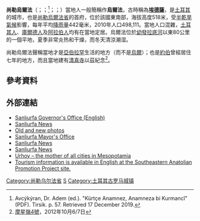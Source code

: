{{Link style|time=2015-12-11T10:17:33+00:00}}
{{Infobox settlement <!--more fields are available for this Infobox--See Template:Infobox settlement-->
|official_name = 尚勒烏爾法<br />Şanlıurfa
|harita2 =
|harita2 boyut = 62px
|harita2 açıklama =
|settlement_type =
|timezone= [[欧洲东部时间|EET]]
|utc_offset=+2|map_caption =Location of Şanlıurfa within Turkey.
|timezone_DST=[[欧洲东部夏令时间|EEST]]
|utc_offset_DST=+3
|image_coat_of_arms =
|image_coat_of_arms_size =
|image_skyline = Urfaabrahamscave.jpg
|image_caption = 在据说先知[[亚伯拉罕|亚伯拉罕]]出生的地方建起了[[清真寺|清真寺]]。
|image_blank_emblem =
|blank_emblem_type =
|subdivision_type = [[世界地理索引|國家]]
|subdivision_name = {{TUR}}
|coordinates_region=TR
|subdivision_type1=[[List_of_regions_of_Turkey|Region]]
|subdivision_name1 = [[Southeastern_Anatolia_Region|Southeastern Anatolia]]
|subdivision_type2 = [[土耳其行政区划|省]]
|subdivision_name2 = [[尚勒乌尔法省|尚勒乌尔法省]]
|population_total=
|population_urban= 498,111
|population_footnotes=<ref name="Turkey pop 2009">{{cite web |url=http://tuikapp.tuik.gov.tr/adnksdagitapp/adnks.zul |title=存档副本 |accessdate=2017-06-25  |deadurl=yes |archiveurl=https://web.archive.org/web/20150920154607/http://tuikapp.tuik.gov.tr/adnksdagitapp/adnks.zul |archivedate=2015-09-20 }}</ref>
|population_as_of = 2010
|population_density_km2 =
|area_total_km2 =
|pushpin_map =Turkey
|pushpin_label_position = <!-- the position of the pushpin label: left, right, top, bottom, none -->
|pushpin_map_caption    = 尚勒烏爾法在土耳其的位置。
|pushpin_mapsize        =
|latd = 37  |latm = 09  |latNS = N
|longd = 38 |longm = 48 |longEW = E
|elevation_m =518
|postal_code_type=汽车牌照
|postal_code = 63x xx
|area_code = 0414
|blank_info = 63
|blank_name=[[:en:Vehicle_registration_plates_of_Turkey|Licence plate]]
|leader_name = [[Ahmet_Eşref_Fakıbaba|Ahmet Eşref Fakıbaba]]
|leader_party=[[:en:Felicity_Party|SP]]
|leader_title= Mayor
|leader_title1 = Governor
|website = [http://www.sanliurfa.bel.tr// http://www.sanliurfa.bel.tr/]
}}
'''尚勒烏爾法'''（{{lang-tr|Şanlıurfa}}；{{lang-ar|al-Ruha|الرها|}}；{{lang-ku|Riha|script=Latn}}<ref>Avcýkýran, Dr. Adem (ed.). "Kürtçe Anamnez, Anamneza bi Kurmancî" (PDF). Tirsik. p. 57. Retrieved 17 December 2019.</ref>；{{lang-hy|Ուռհա|Uṙha}}；{{lang-syr|ܐܘܪܗܝ|Ūrhāi}}）當地人一般簡稱作'''烏爾法'''，古時稱為'''[[埃德薩|埃德薩]]'''，是[[土耳其|土耳其]]的城市，也是[[尚勒烏爾法省|尚勒烏爾法省]]的首府，位於該國東南部，海拔高度518米，受[[半乾旱氣候|半乾旱氣候]]影響，每年平均[[降水量|降雨量]]442毫米，2010年人口498,111。當地人口混雜，[[土耳其人|土耳其人]]、[[庫爾德人|庫爾德人]]及[[阿拉伯人|阿拉伯人]]均有在當地定居。烏爾法位於[[幼發拉底河|幼發拉底河]]以東80公里的一個平地，夏季非常炎热和干燥，而冬天清涼潮湿。

尚勒烏爾法聲稱當地才是[[亞伯拉罕|亞伯拉罕]]生活的地方（而不是[[烏爾|烏爾]]）；也是[[約伯|約伯]]曾經居住七年的地方，而且當地建有[[清真寺|清真寺]]以茲紀念<ref>[[摩星嶺4號|摩星嶺4號]]，2012年10月6/7日</ref>。

==參考資料==
{{reflist}}

==外部連結==
* [http://www.sanliurfa.gov.tr/index.php?go=4,2,63 Şanlıurfa Governor's Office (English)] {{Wayback|url=http://www.sanliurfa.gov.tr/index.php?go=4,2,63 |date=20201002221120 }}
* [https://web.archive.org/web/20180629172549/https://www.urfadahaber.com/ Sanliurfa News]
* [https://web.archive.org/web/20060721222632/http://www.urfa.org/urfa/ Old and new photos]
* [http://www.sanliurfa.bel.tr Sanliurfa Mayor's Office] {{Wayback|url=http://www.sanliurfa.bel.tr/ |date=20121007233440 }}
* [http://www.urfahayat.com Sanliurfa News] {{Wayback|url=http://www.urfahayat.com/ |date=20191108211824 }}
* [https://web.archive.org/web/20180806103138/http://guneydogu-haber.com/ Sanliurfa News]
* [https://web.archive.org/web/20111121052904/http://www.urhoy.info/ Urhoy – the mother of all cities in Mesopotamia]
* [https://web.archive.org/web/20090321110916/http://www.guneydogumirasi.org/eng/ Tourism information is available in English at the Southeastern Anatolian Promotion Project site.]

{{coord|37|09|N|38|48|E|region:TR_type:city|display=title}}

[[Category:尚勒乌尔法省|Category:尚勒乌尔法省]]
[[Category:土耳其城市|S]]
[[Category:土耳其古罗马城镇|Category:土耳其古罗马城镇]]
